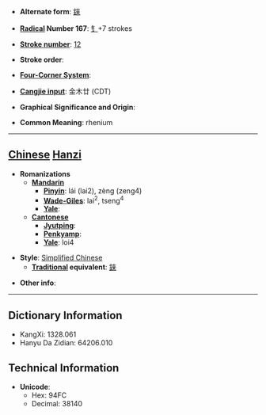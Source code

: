 * '''Alternate form''': [[錸]]

* '''[[Wiktionary:Chinese radical index| Radical]] Number 167''': [[Wiktionary:Chinese radical index 钅|钅]]+7 strokes

* '''[[Wiktionary:Chinese total strokes index|Stroke number]]''': [[Wiktionary:Chinese total strokes index 12|12]]

* '''Stroke order''': 

* '''[[Wiktionary:Chinese four corner index|Four-Corner System]]''': 

* '''[[Wiktionary:Chinese Cangjie index|Cangjie input]]''': 金木廿 (CDT)

* '''Graphical Significance and Origin''': 

* '''Common Meaning''': rhenium

----

== [[Chinese]] [[Hanzi]] ==

* '''Romanizations'''
** '''[[Mandarin]]'''
*** '''[[Pinyin]]''': lái (lai2), zèng (zeng4)
*** '''[[Wade-Giles]]''': lai<sup>2</sup>, tseng<sup>4</sup>
*** '''[[Yale]]''': 
** '''[[Cantonese]]'''
*** '''[[Jyutping]]''':
*** '''[[Penkyamp]]''': 
*** '''[[Yale]]''': loi4

* '''Style''': [[Simplified Chinese]] 
** '''[[Traditional Chinese|Traditional]] equivalent''': [[錸]]

* '''Other info''': 

----

== Dictionary Information ==

* KangXi: 1328.061
* Hanyu Da Zidian: 64206.010

== Technical Information ==

* '''Unicode''':
** Hex: 94FC
** Decimal: 38140